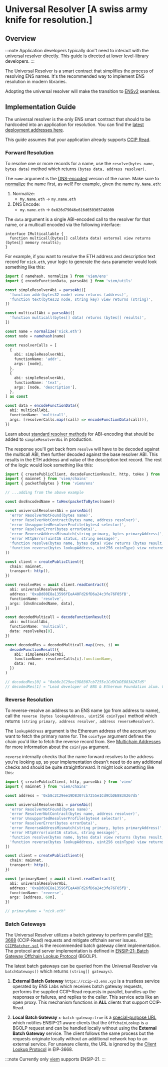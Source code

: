 
# Universal Resolver [A swiss army knife for resolution.]

## Overview

:::note
Application developers typically don't need to interact with the universal resolver directly. This guide is directed at lower level-library developers.
:::

The Universal Resolver is a smart contract that simplifies the process of resolving ENS names. It's the recommended way to implement ENS resolution in modern libraries.

Adopting the universal resolver will make the transition to [ENSv2](https://ens.domains/ensv2) seamless.

## Implementation Guide

The universal resolver is the only ENS smart contract that should to be hardcoded into an application for resolution. You can find the [latest deployment addresses here](/learn/deployments).

This guide assumes that your application already supports [CCIP Read](https://eips.ethereum.org/EIPS/eip-3668).

### Forward Resolution

To resolve one or more records for a name, use the `resolve(bytes name, bytes data)` method which returns `(bytes data, address resolver)`.

The `name` argument is the [DNS-encoded](/resolution/names#dns) version of the name. Make sure to [normalize](/resolution/names#normalize) the name first, as well! For example, given the name `My.Name.eth`:

1. Normalize:
   - `My.Name.eth` -> `my.name.eth`
2. DNS Encode:
   - `my.name.eth` -> `0x026d79046e616d650365746800`

The `data` argument is a single ABI-encoded call to the resolver for that name, or a multicall encoded via the following interface:

```solidity
interface IMulticallable {
  function multicall(bytes[] calldata data) external view returns (bytes[] memory results);
}
```

For example, if you want to resolve the ETH address and description text record for `nick.eth`, your logic to generate the `data` parameter would look something like this:

```ts
import { namehash, normalize } from 'viem/ens'
import { encodeFunctionData, parseAbi } from 'viem/utils'

const simpleResolverAbi = parseAbi([
  'function addr(bytes32 node) view returns (address)',
  'function text(bytes32 node, string key) view returns (string)',
])

const multicallAbi = parseAbi([
  'function multicall(bytes[] data) returns (bytes[] results)',
])

const name = normalize('nick.eth')
const node = namehash(name)

const resolverCalls = [
  {
    abi: simpleResolverAbi,
    functionName: 'addr',
    args: [node],
  },
  {
    abi: simpleResolverAbi,
    functionName: 'text',
    args: [node, 'description'],
  },
] as const

const data = encodeFunctionData({
  abi: multicallAbi,
  functionName: 'multicall',
  args: [resolverCalls.map((call) => encodeFunctionData(call))],
})
```

Learn about [standard resolver methods](/resolvers/interfaces) for ABI-encoding that should be added to `simpleResolverAbi` in production.

The response you'll get back from `resolve` will have to be decoded against the multicall ABI, then further decoded against the base resolver ABI. This results in the ETH address and value of the description text record. The rest of the logic would look something like this:

```ts
import { createPublicClient, decodeFunctionResult, http, toHex } from 'viem'
import { mainnet } from 'viem/chains'
import { packetToBytes } from 'viem/ens'

// ...adding from the above example

const dnsEncodedName = toHex(packetToBytes(name))

const universalResolverAbi = parseAbi([
  'error ResolverNotFound(bytes name)',
  'error ResolverNotContract(bytes name, address resolver)',
  'error UnsupportedResolverProfile(bytes4 selector)',
  'error ResolverError(bytes errorData)',
  'error ReverseAddressMismatch(string primary, bytes primaryAddress)',
  'error HttpError(uint16 status, string message)',
  'function resolve(bytes name, bytes data) view returns (bytes result, address resolver)',
  'function reverse(bytes lookupAddress, uint256 coinType) view returns (string primary, address resolver, address reverseResolver)',
])

const client = createPublicClient({
  chain: mainnet,
  transport: http(),
})

const resolveRes = await client.readContract({
  abi: universalResolverAbi,
  address: '0xaBd80E8a13596fEeA40Fd26fD6a24c3fe76F05fB',
  functionName: 'resolve',
  args: [dnsEncodedName, data],
})

const decodedMulticall = decodeFunctionResult({
  abi: multicallAbi,
  functionName: 'multicall',
  data: resolveRes[0],
})

const decodedRes = decodedMulticall.map((res, i) =>
  decodeFunctionResult({
    abi: simpleResolverAbi,
    functionName: resolverCalls[i].functionName,
    data: res,
  })
)

// decodedRes[0] = "0xb8c2C29ee19D8307cb7255e1Cd9CbDE883A267d5"
// decodedRes[1] = "Lead developer of ENS & Ethereum Foundation alum. Certified rat tickler. he/him."
```

### Reverse Resolution

To reverse-resolve an address to an ENS name (go from address to name), call the `reverse (bytes lookupAddress, uint256 coinType)` method which returns `(string primary, address resolver, address reverseResolver)`.

The `lookupAddress` argument is the Ethereum address of the account you want to fetch the primary name for. The `coinType` argument defines the chain you'd like to fetch the reverse record from. See [Multichain Addresses](/web/resolution#multichain-addresses) for more information about the `coinType` argument.

`reverse` internally checks that the name forward resolves to the address you're looking up, so your implementation doesn't need to do any additional checks and should be quite straightforward. It might look something like this:

```ts
import { createPublicClient, http, parseAbi } from 'viem'
import { mainnet } from 'viem/chains'

const address = '0xb8c2C29ee19D8307cb7255e1Cd9CbDE883A267d5'

const universalResolverAbi = parseAbi([
  'error ResolverNotFound(bytes name)',
  'error ResolverNotContract(bytes name, address resolver)',
  'error UnsupportedResolverProfile(bytes4 selector)',
  'error ResolverError(bytes errorData)',
  'error ReverseAddressMismatch(string primary, bytes primaryAddress)',
  'error HttpError(uint16 status, string message)',
  'function resolve(bytes name, bytes data) view returns (bytes result, address resolver)',
  'function reverse(bytes lookupAddress, uint256 coinType) view returns (string primary, address resolver, address reverseResolver)',
])

const client = createPublicClient({
  chain: mainnet,
  transport: http(),
})

const [primaryName] = await client.readContract({
  abi: universalResolverAbi,
  address: '0xaBd80E8a13596fEeA40Fd26fD6a24c3fe76F05fB',
  functionName: 'reverse',
  args: [address, 60n],
})

// primaryName = "nick.eth"
```

### Batch Gateways

The Universal Resolver utilizes a batch gateway to perform parallel [EIP-3668](https://eips.ethereum.org/EIPS/eip-3668) (CCIP-Read) requests and mitigate offchain server issues. [`CCIPBatcher.sol`](https://github.com/ensdomains/ens-contracts/blob/staging/contracts/ccipRead/CCIPBatcher.sol) is the recommended batch gateway client implementation. The protocol and server implementation is defined in [ENSIP-21: Batch Gateway Offchain Lookup Protocol](/ensip/21/) (BGOLP).

The latest batch gateways can be queried from the Universal Resolver via `batchGateways()` which returns `(string[] gateways)`.

1. **External Batch Gateway** `https://ccip-v3.ens.xyz` is a trustless service operated by ENS Labs which receives batch gateway requests, performs the supplied CCIP-Read requests in parallel, bundles up the responses or failures, and replies to the caller. This service acts like an open proxy. This mechanism functions in **ALL** clients that support CCIP-Read.

2. **Local Batch Gateway** `x-batch-gateway:true` is a [special-purpose URL](/ensip/21/) which notifies ENSIP-21 aware clients that the `OffchainLookup` is a BGOLP request and can be handled locally without using the **External Batch Gateway** service. The client follows the same process but the requests originate locally without an additional network hop to an external service. For unaware clients, the URL is ignored by the [Client Lookup Protocol](https://eips.ethereum.org/EIPS/eip-3668#client-lookup-protocol) in EIP-3668.

:::note
Currently only [viem](https://github.com/wevm/viem/blob/main/src/utils/ens/localBatchGatewayRequest.ts) supports ENSIP-21.
:::
